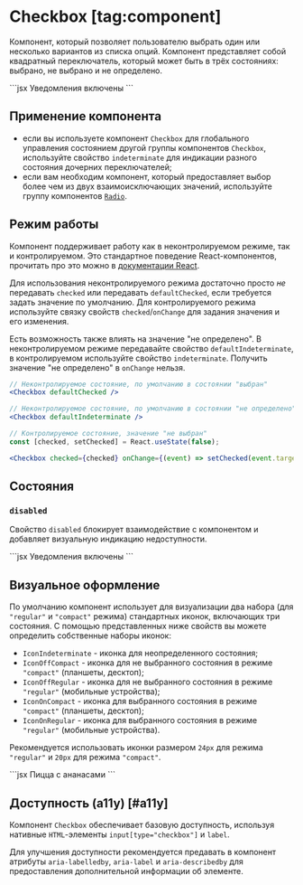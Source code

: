 <Overview>

# Checkbox [tag:component]

Компонент, который позволяет пользователю выбрать один или несколько вариантов из списка опций.
Компонент представляет собой квадратный переключатель, который может быть в трёх состояниях: выбрано, не выбрано и не определено.

</Overview>

<Playground>
  ```jsx
  <Checkbox name="notifications">Уведомления включены</Checkbox>
  ```
</Playground>

## Применение компонента

- если вы используете компонент `Checkbox` для глобального управления состоянием другой группы компонентов `Checkbox`, используйте
  свойство `indeterminate` для индикации разного состояния дочерних переключателей;
- если вам необходим компонент, который предоставляет выбор более чем из двух взаимоисключающих значений,
  используйте группу компонентов [`Radio`](/components/radio).

## Режим работы

Компонент поддерживает работу как в неконтролируемом режиме, так и контролируемом. Это стандартное поведение
React-компонентов, прочитать про это можно в [документации React](https://react.dev/reference/react-dom/components/input#controlling-an-input-with-a-state-variable).

Для использования неконтролируемого режима достаточно просто _не_ передавать `checked` или передавать `defaultChecked`, если
требуется задать значение по умолчанию.
Для контролируемого режима используйте связку свойств `checked`/`onChange` для задания значения и его изменения.

Есть возможность также влиять на значение "не определено". В неконтролируемом режиме передавайте свойство `defaultIndeterminate`,
в контролируемом используйте свойство `indeterminate`. Получить значение "не определено" в `onChange` нельзя.

```jsx
// Неконтролируемое состояние, по умолчанию в состоянии "выбран"
<Checkbox defaultChecked />

// Неконтролируемое состояние, по умолчанию в состоянии "не определено"
<Checkbox defaultIndeterminate />

// Контролируемое состояние, значение "не выбран"
const [checked, setChecked] = React.useState(false);

<Checkbox checked={checked} onChange={(event) => setChecked(event.target.checked)} />;
```

## Состояния

### `disabled`

Свойство `disabled` блокирует взаимодействие с компонентом и добавляет визуальную индикацию недоступности.

<Playground>
  ```jsx
  <Checkbox name="notifications" disabled>
    Уведомления включены
  </Checkbox>
  ```
</Playground>

## Визуальное оформление

По умолчанию компонент использует для визуализации два набора (для `"regular"` и `"compact"` режима) стандартных иконок,
включающих три состояния. С помощью представленных ниже свойств вы можете определить собственные наборы иконок:

- `IconIndeterminate` - иконка для неопределенного состояния;
- `IconOffCompact` - иконка для не выбранного состояния в режиме `"compact"` (планшеты, десктоп);
- `IconOffRegular` - иконка для не выбранного состояния в режиме `"regular"` (мобильные устройства);
- `IconOnCompact` - иконка для выбранного состояния в режиме `"compact"` (планшеты, десктоп);
- `IconOnRegular` - иконка для выбранного состояния в режиме `"regular"` (мобильные устройства).

Рекомендуется использовать иконки размером `24px` для режима `"regular"` и `20px` для режима `"compact"`.

<Playground>
  ```jsx
  <Checkbox
    IconOffCompact={Icon20LikeOutline}
    IconOffRegular={Icon24LikeOutline}
    IconOnCompact={Icon20Like}
    IconOnRegular={Icon24Like}
  >
    Пицца с ананасами
  </Checkbox>
  ```
</Playground>

## Доступность (a11y) [#a11y]

Компонент `Checkbox` обеспечивает базовую доступность, используя нативные `HTML`-элементы `input[type="checkbox"]` и `label`.

Для улучшения доступности рекомендуется предавать в компонент атрибуты `aria-labelledby`, `aria-label` и `aria-describedby`
для предоставления дополнительной информации об элементе.
